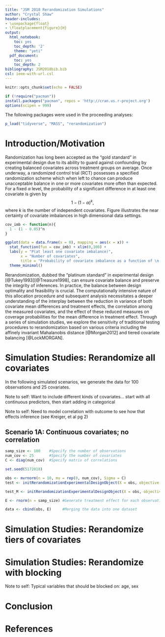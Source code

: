 ```yaml
---
title: "JSM 2018 Rerandomization Simulations"
author: "Crystal Shaw"
header-includes:
- \usepackage{float}
- \floatplacement{figure}{H}
output:
  html_notebook:
    toc: yes
    toc_depth: '2'
    theme: "yeti"
  pdf_document:
    toc: yes
    toc_depth: 2
bibliography: JSM2018bib.bib
csl: ieee-with-url.csl
---
```


```r
knitr::opts_chunk$set(echo = FALSE)
```

```r
if (!require("pacman")) 
install.packages("pacman", repos = 'http://cran.us.r-project.org')
options(scipen = 999)
```

The following packages were used in the proceeding analyses:

```r
p_load("tidyverse", "MASS", "rerandomization")
```

# Introduction/Motivation

Randomization has long been accepted as the "gold standard" in experimental design due to its ability to guard against confounding by creating balanced covariates across treatment groups on average.  Once underway, a randomized control trial (RCT) possesses a specified randomization scheme which when left to chance can produce unacceptable balance in one or more covariates more often than expected.  For a fixed $\alpha$ level, the probability of a significant difference in at least one covariate is given by $$1 - (1 - \alpha)^k, $$ where $k$ is the number of independent covariates. Figure \ref{fig:Covariate Imbalance Plot} illustrates the near certainty of covariate imbalances in high dimensional data settings.

```r
cov_imb <- function(n){
  1 - (1 - 0.05)^n
}

ggplot(data = data.frame(x = 0), mapping = aes(x = x)) +
  stat_function(fun = cov_imb) + xlim(0,100) + 
  labs(y = "P(at least one covariate imbalance)", 
       x = "Number of covariates", 
       title = "Probability of covariate imbalance as a function of \n the number of covariates") + 
  theme_minimal()
```

Rerandomization, dubbed the “platinum standard” in experimental design [@Tukey1993][@Treasure1998], can ensure covariate balance and preserve the integrity of inferences. In practice, the balance between design optimality and feasibility is crucial.  The computationally intensive nature of this allocation procedure and subsequent analysis necessitates a deeper understanding of the interplay between the reduction in variance of both covariate mean differences and treatment effects, the correlation among the measured covariates, and the effect of these reduced measures on coverage probabilities for the mean difference in treatment effect. Through a series of simulation studies, we explore the sensitivity of traditional testing procedures to rerandomization based on various criteria including the affinely invariant Mahalanobis distance [@Morgan2012] and tiered covariate balancing [@LockMORGAN]. 


# Simulation Studies: Rerandomize all covariates  

In the following simulated scenarios, we generate the data for 100 observations and 25 covariates.  

Note to self:  Want to include different kinds of covariates... start with all continuous predictors, then start adding in categorical 

Note to self:  Need to model correlation with outcome to see how that effects inference (see Kreiger, et al pg 2)

## Scenario 1A:  Continuous covariates; no correlation 

```r
samp_size <- 100    #Specify the number of observations
num_cov <- 25       #Specify the number of covariates
C <- diag(num_cov)  #Specify matrix of correlations
```

```r
set.seed(5172018)

obs <- mvrnorm(n = 10, mu = rep(0, num_cov), Sigma = C)
test <- initRerandomizationExperimentalDesignObject(X = obs, objective = "abs_sum_diff", obj_val_cutoff_to_include = 50, num_cores = 3)

test_M <- initRerandomizationExperimentalDesignObject(X = obs, objective = "mahal_dist", obj_val_cutoff_to_include = 10000)

E <- rnorm(n = samp_size) #Generate treatment effect for each observation

data <- cbind(obs, E)     #Merging the data into one dataset
```

# Simulation Studies: Rerandomize tiers of covariates  

# Simulation Studies: Rerandomize with blocking  

Note to self:  Typical variables that should be blocked on:  age, sex



# Conclusion

\pagebreak

# References
